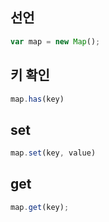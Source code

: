 
## 선언

```js
var map = new Map();
```

## 키 확인
```js
map.has(key)
```

## set

```js
map.set(key, value)
```

## get
```js
map.get(key);
```